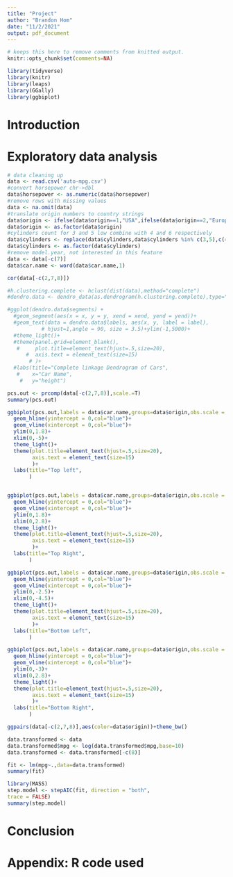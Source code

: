 ```yaml
---
title: "Project"
author: "Brandon Hom"
date: "11/2/2021"
output: pdf_document
---
```


```r
# keeps this here to remove comments from knitted output. 
knitr::opts_chunk$set(comments=NA)
```
```r
library(tidyverse)
library(knitr)
library(leaps)
library(GGally)
library(ggbiplot)
```

# Introduction 

# Exploratory data analysis
```r
# data cleaning up
data <- read.csv('auto-mpg.csv')
#convert horsepower chr->dbl 
data$horsepower <- as.numeric(data$horsepower)
#remove rows with missing values
data <- na.omit(data)
#translate origin numbers to country strings
data$origin <- ifelse(data$origin==1,"USA",ifelse(data$origin==2,"Europe","Japan"))
data$origin <- as.factor(data$origin)
#cylinders count for 3 and 5 low combine with 4 and 6 respectively
data$cylinders <- replace(data$cylinders,data$cylinders %in% c(3,5),c(4,6))
data$cylinders <- as.factor(data$cylinders)
#remove model.year, not interested in this feature 
data <- data[-c(7)]
data$car.name <- word(data$car.name,1)
```

```r
cor(data[-c(2,7,8)])
```


```r
#h.clustering.complete <- hclust(dist(data),method="complete")
#dendro.data <- dendro_data(as.dendrogram(h.clustering.complete),type="rectangle")

#ggplot(dendro.data$segments) + 
  #geom_segment(aes(x = x, y = y, xend = xend, yend = yend))+
  #geom_text(data = dendro.data$labels, aes(x, y, label = label),
           # hjust=1,angle = 90, size = 3.5)+ylim(-1,5000)+
  #theme_light()+
  #theme(panel.grid=element_blank(),
   #     plot.title=element_text(hjust=.5,size=20),
      #  axis.text = element_text(size=15)
       # )+
  #labs(title="Complete linkage Dendrogram of Cars",
   #    x="Car Name",
    #   y="height") 
```


```r
pcs.out <- prcomp(data[-c(2,7,8)],scale.=T)
summary(pcs.out)

ggbiplot(pcs.out,labels = data$car.name,groups=data$origin,obs.scale = 1,labels.size = 2.3)+
  geom_hline(yintercept = 0,col="blue")+
  geom_vline(xintercept = 0,col="blue")+
  ylim(0,1.8)+
  xlim(0,-5)+
  theme_light()+
  theme(plot.title=element_text(hjust=.5,size=20),
        axis.text = element_text(size=15)
        )+
  labs(title="Top left",
       ) 


ggbiplot(pcs.out,labels = data$car.name,groups=data$origin,obs.scale = 1,labels.size = 2.3)+
  geom_hline(yintercept = 0,col="blue")+
  geom_vline(xintercept = 0,col="blue")+
  ylim(0,1.8)+
  xlim(0,2.8)+
  theme_light()+
  theme(plot.title=element_text(hjust=.5,size=20),
        axis.text = element_text(size=15)
        )+
  labs(title="Top Right",
       ) 
```
```r

ggbiplot(pcs.out,labels = data$car.name,groups=data$origin,obs.scale = 1,labels.size = 2.3)+
  geom_hline(yintercept = 0,col="blue")+
  geom_vline(xintercept = 0,col="blue")+
  ylim(0,-2.5)+
  xlim(0,-4.5)+
  theme_light()+
  theme(plot.title=element_text(hjust=.5,size=20),
        axis.text = element_text(size=15)
        )+
  labs(title="Bottom Left",
       ) 

ggbiplot(pcs.out,labels = data$car.name,groups=data$origin,obs.scale = 1,labels.size = 2.3)+
  geom_hline(yintercept = 0,col="blue")+
  geom_vline(xintercept = 0,col="blue")+
  ylim(0,-3)+
  xlim(0,2.8)+
  theme_light()+
  theme(plot.title=element_text(hjust=.5,size=20),
        axis.text = element_text(size=15)
        )+
  labs(title="Bottom Right",
       ) 
```


```r
ggpairs(data[-c(2,7,8)],aes(color=data$origin))+theme_bw()
```


```r
data.transformed <- data
data.transformed$mpg <- log(data.transformed$mpg,base=10)
data.transformed <- data.transformed[-c(8)]
```


```r
fit <- lm(mpg~.,data=data.transformed)
summary(fit)
```
```r
library(MASS)
step.model <- stepAIC(fit, direction = "both",
trace = FALSE)
summary(step.model)
```














# Conclusion 

# Appendix: R code used

```r
```